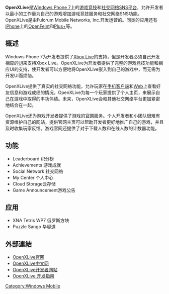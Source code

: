 '''OpenXLive'''是[[Windows_Phone_7|Windows Phone 7]]上的[[游戏竞技|游戏竞技]]和[[社交网络|社交网络]][[SNS平台|SNS平台]]，允许开发者以最小的工作量为自己的游戏增加游戏竞技服务和社交网络SNS功能。OpenXLive是由Fulcrum Mobile Networks, Inc.开发运营的。同类的应用还有[[iPhone|iPhone]]上的[[OpenFeint|OpenFeint]]和[[Plus+|Plus+]]等。

== 概述 ==
Windows Phone 7为开发者提供了[[Xbox_Live|Xbox Live]]的支持，但是开发者必须自己开发相应的[[UI|UI]]来支持Xbox Live。OpenXLive为开发者提供了完整的游戏竞技功能和相应UI的支持，使开发者可以方便地将OpenXLive嵌入到自己的游戏中，而无需为开发UI而烦恼。

OpenXLive提供了真实的社交网络功能，允许玩家在[[手机|手机]][[客户端|客户端]]和[[Web|Web]]上查看好友信息和游戏成绩的情况。OpenXLive为每一个玩家提供了个人主页，来展示自己在游戏中取得的丰功伟绩。未来，OpenXLive会和其他社交网络平台更加紧密地结合在一起。

OpenXLive还为游戏开发者提供了游戏的[[官网|官网]]服务。个人开发者和小团队很难有资源维护自己的网站，提供官网主页可以帮助开发者更好地推广自己的游戏，并且及时收集玩家反馈。游戏官网还提供了对于下载人数和在线人数的计数器功能。

== 功能 ==
*Leaderboard 积分榜
*Achievements 游戏成就
*Social Network 社交网络
*My Center 个人中心
*Cloud Storage云存储
*Game Announcement游戏公告

== 应用 ==
* XNA Tetris WP7 俄罗斯方块
* Puzzle Sango 华容道

== 外部連結 ==
*[https://www.openxlive.com/ OpenXLive官网] {{Wayback|url=https://www.openxlive.com/ |date=20220421181425 }}
*[https://archive.is/20130502110743/http://www.openxlive.net/ OpenXLive中文网] 
*[http://developer.openxlive.com OpenXLive开发者网站]{{Wayback|url=http://developer.openxlive.com/ |date=20110226155754 }} 
*[https://web.archive.org/web/20110227134133/http://wiki.openxlive.com/Getting-Started-with-Open-XLive.ashx OpenXLive 开发指南] 

[[Category:Windows_Mobile|Category:Windows Mobile]]